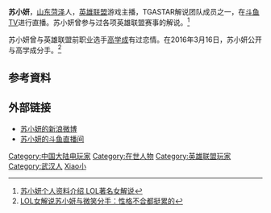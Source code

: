{{NoteTA
| G1=Games
}}
{{Infobox person
| 前綴尊稱 =
| 姓名 = 苏小妍
| 後綴尊稱 =
| 圖像 =
| 圖像大小 =
| 圖像替代 =
| 圖像說明 =
| 原文名 =
| 語系 =
| 英文名 =Candice
| 字 =
| 號 =
| 出生名 =
| 出生日期 =6月25日
| 出生地 = {{CHN}}[[湖北省|湖北省]][[武汉市|武汉市]]
| 遺體發現地 =
| 墓地 =
| 墓地坐標 =
| 紀念建築 =
| 居住地 =
| 國籍 = {{PRC}}
| 籍貫 =
| 別名 = 
| 種族 =
| 語言 = [[漢語|漢語]]
| 公民權 =
| 教育程度 =
| 母校 =
| 職業 = 遊戲直播
| 活躍時期 =
| 僱主 =
| 組織 =
| 機構 =
| 知名原因 =
| 刑事起訴 =
| module2 =
| module3 =
| module4 =
| module5 =
| module6 =
| 網站 =
| 腳註 =
| 寬度 =
}}
'''苏小妍'''，[[山东|山东]][[菏泽|菏泽]]人，[[英雄联盟|英雄联盟]]游戏主播，TGASTAR解说团队成员之一，在[[斗鱼TV|斗鱼TV]]进行直播。苏小妍曾参与过各项英雄联盟赛事的解说。<ref>[http://lol.ahgame.com/mingren/20150129101441.shtml 苏小妍个人资料介绍 LOL著名女解说]</ref>

苏小妍曾与英雄联盟前职业选手[[高学成|高学成]]有过恋情。在2016年3月16日，苏小妍公开与高学成分手。<ref>[http://sports.sohu.com/20160317/n440726920.shtml LOL女解说苏小妍与微笑分手：性格不合都挺累的]</ref>

== 参考資料 ==
{{Reflist}}
==外部链接==
*[http://weibo.com/lolsuxiaoyan  苏小妍的新浪微博]
*[http://www.douyu.com/suxiaoyan 苏小妍的斗鱼直播间]

[[Category:中国大陆电玩家|Category:中国大陆电玩家]]
[[Category:在世人物|Category:在世人物]]
[[Category:英雄联盟玩家|Category:英雄联盟玩家]]
[[Category:武汉人|Category:武汉人]]
[[Category:苏姓|Xiao小]]